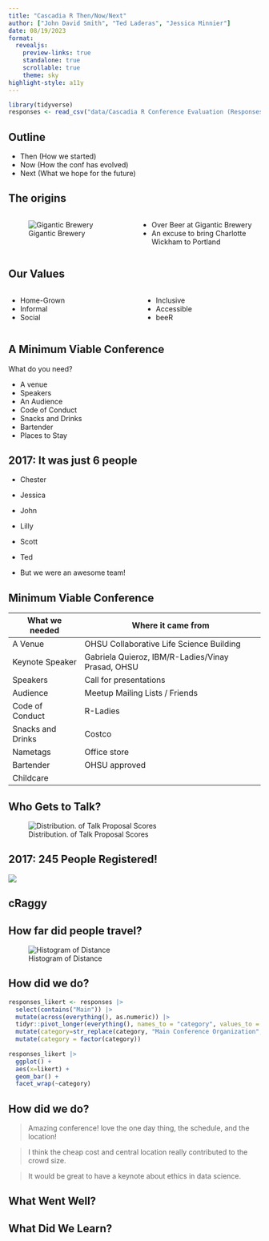 ```yaml
---
title: "Cascadia R Then/Now/Next"
author: ["John David Smith", "Ted Laderas", "Jessica Minnier"]
date: 08/19/2023
format: 
  revealjs:
    preview-links: true
    standalone: true
    scrollable: true
    theme: sky
highlight-style: a11y
---
```


```r
library(tidyverse)
responses <- read_csv("data/Cascadia R Conference Evaluation (Responses) 2017 - Form Responses 1.csv")

```

## Outline

- Then (How we started)
- Now (How the conf has evolved)
- Next (What we hope for the future)

## The origins


:::: {.columns}

::: {.column width="50%"}
![Gigantic Brewery](images/gigantic.jpg)
:::

::: {.column width="50%"}
- Over Beer at Gigantic Brewery
- An excuse to bring Charlotte Wickham to Portland
:::

::::

## Our Values

::::{.columns}
:::{.column}
- Home-Grown
- Informal
- Social
:::

:::{.column}
- Inclusive
- Accessible
- beeR
:::

::::

## A Minimum Viable Conference

What do you need?

:::{.incremental}
- A venue 
- Speakers
- An Audience
- Code of Conduct
- Snacks and Drinks 
- Bartender
- Places to Stay
:::


## 2017: It was just 6 people

- Chester
- Jessica
- John
- Lilly
- Scott
- Ted

- But we were an awesome team!

## Minimum Viable Conference

|What we needed|Where it came from|
|--------------|------------------|
|A Venue | OHSU Collaborative Life Science Building |
|Keynote Speaker | Gabriela Quieroz, IBM/R-Ladies/Vinay Prasad, OHSU |
|Speakers | Call for presentations |
|Audience | Meetup Mailing Lists / Friends |
|Code of Conduct | R-Ladies |
|Snacks and Drinks | Costco |
|Nametags | Office store |
|Bartender | OHSU approved |
|Childcare ||

## Who Gets to Talk?

![Distribution. of Talk Proposal Scores](images/talk-proposals.jpg)


## 2017: 245 People Registered!

![](images/IMG_4201.JPG)

## cRaggy


## How far did people travel?

![Histogram of Distance](images/histogram-distance.png)

## How did we do?

```r
responses_likert <- responses |>
  select(contains("Main")) |>
  mutate(across(everything(), as.numeric)) |>
  tidyr::pivot_longer(everything(), names_to = "category", values_to = "likert") |>
  mutate(category=str_replace(category, "Main Conference Organization", "")) |>
  mutate(category = factor(category))
  
responses_likert |>
  ggplot() +
  aes(x=likert) +
  geom_bar() +
  facet_wrap(~category)
```


## How did we do?

> Amazing conference! love the one day thing, the schedule, and the location!

> I think the cheap cost and central location really contributed to the crowd size. 

> It would be great to have a keynote about ethics in data science.


## What Went Well?


## What Did We Learn? 

